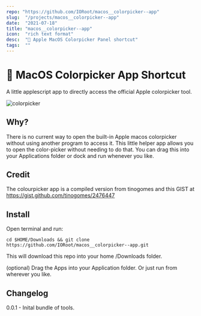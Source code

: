 ```yaml
---
repo: "https://github.com/IORoot/macos__colorpicker--app"
slug:  "/projects/macos__colorpicker--app"
date:  "2021-07-18"
title: "macos__colorpicker--app"
icon:  "rich text format"
desc:  "🌈 Apple MacOS Colorpicker Panel shortcut"
tags:  ""
---
```



# 🌈 MacOS Colorpicker App Shortcut

A little applescript app to directly access the official Apple colorpicker tool.

![colorpicker](https://github.com/IORoot/macos__colorpicker--app/blob/79a9a5cfedcdf508e24ee0e9117b3811b1758164/docs/colorpicker.png?raw=true)


## Why?

There is no current way to open the built-in Apple macos colorpicker without using another program to access it. 
This little helper app allows you to open the color-picker without needing to do that. You can drag this into your Applications folder or dock and run whenever you like.


## Credit

The colourpicker app is a compiled version from tinogomes and this GIST at https://gist.github.com/tinogomes/2476447

## Install

Open terminal and run:
```
cd $HOME/Downloads && git clone https://github.com/IORoot/macos__colorpicker--app.git
```
This will download this repo into your home /Downloads folder.

(optional) Drag the Apps into your Application folder. Or just run from wherever you like.

## Changelog

0.0.1 - Inital bundle of tools.
